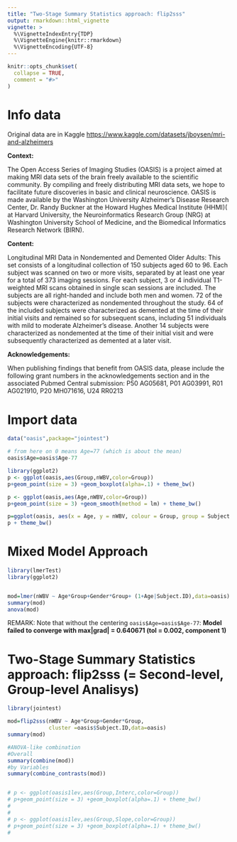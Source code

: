 ```yaml
---
title: "Two-Stage Summary Statistics approach: flip2sss"
output: rmarkdown::html_vignette
vignette: >
  %\VignetteIndexEntry{TDP}
  %\VignetteEngine{knitr::rmarkdown}
  %\VignetteEncoding{UTF-8}
---
```


```r
knitr::opts_chunk$set(
  collapse = TRUE,
  comment = "#>"
)
```


# Info data

Original data are in Kaggle
<https://www.kaggle.com/datasets/jboysen/mri-and-alzheimers>

**Context:**

The Open Access Series of Imaging Studies (OASIS) is a project aimed at making MRI data sets of the brain freely available to the scientific community. By compiling and freely distributing MRI data sets, we hope to facilitate future discoveries in basic and clinical neuroscience. OASIS is made available by the Washington University Alzheimer's Disease Research Center, Dr. Randy Buckner at the Howard Hughes Medical Institute (HHMI)( at Harvard University, the Neuroinformatics Research Group (NRG) at Washington University School of Medicine, and the Biomedical Informatics Research Network (BIRN).

**Content:**

Longitudinal MRI Data in Nondemented and Demented Older Adults: This set consists of a longitudinal collection of 150 subjects aged 60 to 96. Each subject was scanned on two or more visits, separated by at least one year for a total of 373 imaging sessions. For each subject, 3 or 4 individual T1-weighted MRI scans obtained in single scan sessions are included. The subjects are all right-handed and include both men and women. 72 of the subjects were characterized as nondemented throughout the study. 64 of the included subjects were characterized as demented at the time of their initial visits and remained so for subsequent scans, including 51 individuals with mild to moderate Alzheimer's disease. Another 14 subjects were characterized as nondemented at the time of their initial visit and were subsequently characterized as demented at a later visit.

**Acknowledgements:**

When publishing findings that benefit from OASIS data, please include the following grant numbers in the acknowledgements section and in the associated Pubmed Central submission: P50 AG05681, P01 AG03991, R01 AG021910, P20 MH071616, U24 RR0213

# Import data

```r

data("oasis",package="jointest")

# from here on 0 means Age=77 (which is about the mean)
oasis$Age=oasis$Age-77
```

```r
library(ggplot2)
p <- ggplot(oasis,aes(Group,nWBV,color=Group))
p+geom_point(size = 3) +geom_boxplot(alpha=.1) + theme_bw()

p <- ggplot(oasis,aes(Age,nWBV,color=Group))
p+geom_point(size = 3) +geom_smooth(method = lm) + theme_bw()

p=ggplot(oasis, aes(x = Age, y = nWBV, colour = Group, group = Subject.ID)) + geom_line(aes(linetype=Gender)) + geom_point()
p + theme_bw()

```

# Mixed Model Approach

```r
library(lmerTest)
library(ggplot2)


mod=lmer(nWBV ~ Age*Group+Gender*Group+ (1+Age|Subject.ID),data=oasis)
summary(mod)
anova(mod)


```

REMARK: Note that without the centering `oasis$Age=oasis$Age-77`:  **Model failed to converge with max|grad| = 0.640671 (tol = 0.002, component 1)**




# Two-Stage Summary Statistics approach: flip2sss (= Second-level, Group-level Analisys)

```r
library(jointest)

mod=flip2sss(nWBV ~ Age*Group+Gender*Group, 
             cluster =oasis$Subject.ID,data=oasis)
summary(mod)

#ANOVA-like combination
#Overall
summary(combine(mod))
#by Variables
summary(combine_contrasts(mod))


# p <- ggplot(oasis1lev,aes(Group,Interc,color=Group))
# p+geom_point(size = 3) +geom_boxplot(alpha=.1) + theme_bw()
# 
# 
# p <- ggplot(oasis1lev,aes(Group,Slope,color=Group))
# p+geom_point(size = 3) +geom_boxplot(alpha=.1) + theme_bw()
# 

```
